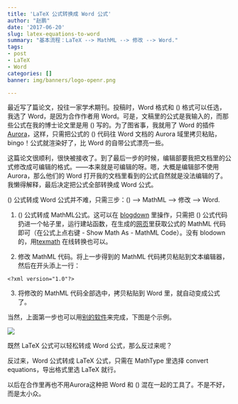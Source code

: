 ```yaml
---
title: 'LaTeX 公式转换成 Word 公式'
author: "赵鹏"
date: '2017-06-20'
slug: latex-equations-to-word
summary: "基本流程：LaTeX --> MathML --> 修改 --> Word."
tags:
- post
- LaTeX
- Word
categories: []
banner: img/banners/logo-openr.png

---
```


最近写了篇论文，投往一家学术期刊。投稿时，Word 格式和 \(\LaTeX\) 格式可以任选，我选了 Word，是因为合作作者用 Word。可是，文稿里的公式是我输入的，而那些公式在我的博士论文里是用 \(\LaTeX\) 写的。为了图省事，我就用了 Word 的插件[Aurora](http://www.appinn.com/aurora/)，这样，只需把公式的 \(\LaTeX\) 代码往 Word 文档的 Aurora 域里拷贝粘贴，bingo！公式就渲染好了，比 Word 的自带公式漂亮一些。

<!--more-->

这篇论文很顺利，很快被接收了。到了最后一步的时候，编辑部要我把文档里的公式修改成可编辑的格式。——本来就是可编辑的呀。嗯，大概是编辑部不使用Aurora，那么他们的 Word 打开我的文档里看到的公式自然就是没法编辑的了。我懒得解释，最后决定把公式全部转换成 Word 公式。

\(\LaTeX\) 公式转成 Word 公式并不难，只需三步：\(\LaTeX\) --> MathML --> 修改 --> Word.

1. \(\LaTeX\) 公式转成 MathML公式。这可以在 [blogdown](http://www.pzhao.org/zh/post/r-blogdown/) 里操作，只需把 \(\LaTeX\) 公式代码扔进一个帖子里，运行建站函数，在生成的[网页](http://www.pzhao.org/zh/post/equations/)里获取公式的 MathML 代码即可（在公式上点右键 - Show Math As - MathML Code）。没有 blodown 的，用[texmath](http://johnmacfarlane.net/texmath) 在线转换也可以。

2. 修改 MathML 代码。将上一步得到的 MathML 代码拷贝粘贴到文本编辑器，然后在开头添上一行：

```
<?xml version="1.0"?>
```

3. 将修改的 MathML 代码全部选中，拷贝粘贴到 Word 里，就自动变成公式了。

当然，上面第一步也可以用[别的软件](https://www.latex4technics.com/)来完成，下图是个示例。

![](/img/latex-equations-to-word.gif)

既然 LaTeX 公式可以轻松转成 Word 公式，那么反过来呢？

反过来，Word 公式转成 LaTeX 公式，只需在 MathType 里选择 convert equations，导出格式里选 LaTeX 就行。

以后在合作里再也不用Aurora这种把 Word 和 \(\LaTeX\) 混在一起的工具了。不是不好，而是太小众。